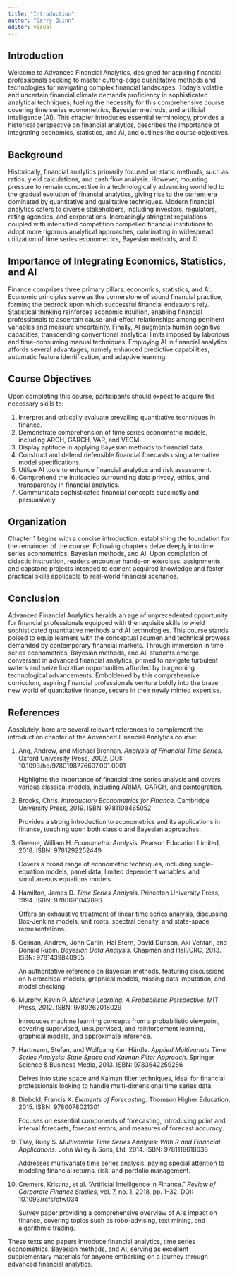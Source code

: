 ```yaml
---
title: "Introduction"
author: "Barry Quinn"
editor: visual
---
```


## Introduction

Welcome to Advanced Financial Analytics, designed for aspiring financial professionals seeking to master cutting-edge quantitative methods and technologies for navigating complex financial landscapes. Today's volatile and uncertain financial climate demands proficiency in sophisticated analytical techniques, fueling the necessity for this comprehensive course covering time series econometrics, Bayesian methods, and artificial intelligence (AI). This chapter introduces essential terminology, provides a historical perspective on financial analytics, describes the importance of integrating economics, statistics, and AI, and outlines the course objectives.

## Background

Historically, financial analytics primarily focused on static methods, such as ratios, yield calculations, and cash flow analysis. However, mounting pressure to remain competitive in a technologically advancing world led to the gradual evolution of financial analytics, giving rise to the current era dominated by quantitative and qualitative techniques. Modern financial analytics caters to diverse stakeholders, including investors, regulators, rating agencies, and corporations. Increasingly stringent regulations coupled with intensified competition compelled financial institutions to adopt more rigorous analytical approaches, culminating in widespread utilization of time series econometrics, Bayesian methods, and AI.

## Importance of Integrating Economics, Statistics, and AI

Finance comprises three primary pillars: economics, statistics, and AI. Economic principles serve as the cornerstone of sound financial practice, forming the bedrock upon which successful financial endeavors rely. Statistical thinking reinforces economic intuition, enabling financial professionals to ascertain cause-and-effect relationships among pertinent variables and measure uncertainty. Finally, AI augments human cognitive capacities, transcending conventional analytical limits imposed by laborious and time-consuming manual techniques. Employing AI in financial analytics affords several advantages, namely enhanced predictive capabilities, automatic feature identification, and adaptive learning.

## Course Objectives

Upon completing this course, participants should expect to acquire the necessary skills to:

1.  Interpret and critically evaluate prevailing quantitative techniques in finance.
2.  Demonstrate comprehension of time series econometric models, including ARCH, GARCH, VAR, and VECM.
3.  Display aptitude in applying Bayesian methods to financial data.
4.  Construct and defend defensible financial forecasts using alternative model specifications.
5.  Utilize AI tools to enhance financial analytics and risk assessment.
6.  Comprehend the intricacies surrounding data privacy, ethics, and transparency in financial analytics.
7.  Communicate sophisticated financial concepts succinctly and persuasively.

## Organization

Chapter 1 begins with a concise introduction, establishing the foundation for the remainder of the course. Following chapters delve deeply into time series econometrics, Bayesian methods, and AI. Upon completion of didactic instruction, readers encounter hands-on exercises, assignments, and capstone projects intended to cement acquired knowledge and foster practical skills applicable to real-world financial scenarios.

## Conclusion

Advanced Financial Analytics heralds an age of unprecedented opportunity for financial professionals equipped with the requisite skills to wield sophisticated quantitative methods and AI technologies. This course stands poised to equip learners with the conceptual acumen and technical prowess demanded by contemporary financial markets. Through immersion in time series econometrics, Bayesian methods, and AI, students emerge conversant in advanced financial analytics, primed to navigate turbulent waters and seize lucrative opportunities afforded by burgeoning technological advancements. Emboldened by this comprehensive curriculum, aspiring financial professionals venture boldly into the brave new world of quantitative finance, secure in their newly minted expertise.

## References

Absolutely, here are several relevant references to complement the introduction chapter of the Advanced Financial Analytics course:

1.  Ang, Andrew, and Michael Brennan. *Analysis of Financial Time Series*. Oxford University Press, 2002. DOI: 10.1093/he/9780198776697.001.0001

    Highlights the importance of financial time series analysis and covers various classical models, including ARIMA, GARCH, and cointegration.

2.  Brooks, Chris. *Introductory Econometrics for Finance*. Cambridge University Press, 2019. ISBN: 9781108465052

    Provides a strong introduction to econometrics and its applications in finance, touching upon both classic and Bayesian approaches.

3.  Greene, William H. *Econometric Analysis*. Pearson Education Limited, 2018. ISBN: 9781292252449

    Covers a broad range of econometric techniques, including single-equation models, panel data, limited dependent variables, and simultaneous equations models.

4.  Hamilton, James D. *Time Series Analysis*. Princeton University Press, 1994. ISBN: 9780691042896

    Offers an exhaustive treatment of linear time series analysis, discussing Box-Jenkins models, unit roots, spectral density, and state-space representations.

5.  Gelman, Andrew, John Carlin, Hal Stern, David Dunson, Aki Vehtari, and Donald Rubin. *Bayesian Data Analysis*. Chapman and Hall/CRC, 2013. ISBN: 9781439840955

    An authoritative reference on Bayesian methods, featuring discussions on hierarchical models, graphical models, missing data imputation, and model checking.

6.  Murphy, Kevin P. *Machine Learning: A Probabilistic Perspective*. MIT Press, 2012. ISBN: 9780262018029

    Introduces machine learning concepts from a probabilistic viewpoint, covering supervised, unsupervised, and reinforcement learning, graphical models, and approximate inference.

7.  Hartmann, Stefan, and Wolfgang Karl Härdle. *Applied Multivariate Time Series Analysis: State Space and Kalman Filter Approach*. Springer Science & Business Media, 2013. ISBN: 9783642259286

    Delves into state space and Kalman filter techniques, ideal for financial professionals looking to handle multi-dimensional time series data.

8.  Diebold, Francis X. *Elements of Forecasting*. Thomson Higher Education, 2015. ISBN: 9780078021301

    Focuses on essential components of forecasting, introducing point and interval forecasts, forecast errors, and measures of forecast accuracy.

9.  Tsay, Ruey S. *Multivariate Time Series Analysis: With R and Financial Applications*. John Wiley & Sons, Ltd, 2014. ISBN: 9781118618638

    Addresses multivariate time series analysis, paying special attention to modeling financial returns, risk, and portfolio management.

10. Cremers, Kristina, et al. "Artificial Intelligence in Finance." *Review of Corporate Finance Studies*, vol. 7, no. 1, 2018, pp. 1–32. DOI: 10.1093/rcfs/cfw034

    Survey paper providing a comprehensive overview of AI's impact on finance, covering topics such as robo-advising, text mining, and algorithmic trading.

These texts and papers introduce financial analytics, time series econometrics, Bayesian methods, and AI, serving as excellent supplementary materials for anyone embarking on a journey through advanced financial analytics.